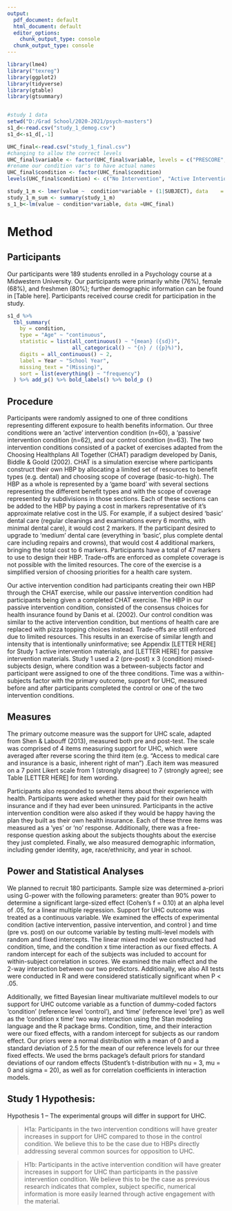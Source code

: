 ```yaml
---
output:
  pdf_document: default
  html_document: default
  editor_options: 
    chunk_output_type: console
  chunk_output_type: console
---
```



```r
library(lme4)
library("texreg")
library(ggplot2)
library(tidyverse)
library(gtable)
library(gtsummary)


#study 1 data
setwd("D:/Grad School/2020-2021/psych-masters")
s1_d<-read.csv("study_1_demog.csv")
s1_d<-s1_d[,-1]

UHC_final<-read.csv("study_1_final.csv")
#changing to allow the correct levels
UHC_final$variable <- factor(UHC_final$variable, levels = c("PRESCORE","POSTSCORE"), labels = c("PRE", "POST"))
#rename our condition var's to have actual names
UHC_final$condition <- factor(UHC_final$condition)
levels(UHC_final$condition) <- c("No Intervention", "Active Intervention","Passive Intervention")

study_1_m <- lmer(value ~  condition*variable + (1|SUBJECT), data    = UHC_final)
study_1_m_sum <- summary(study_1_m)
s_1_b<-lm(value ~ condition*variable, data =UHC_final)
```

# Method

## Participants

Our participants were 189 students enrolled in a Psychology course at a Midwestern University. Our participants were primarily white (76%), female (68%), and freshmen (80%); further demographic information can be found in [Table here]. Participants received course credit for participation in the study. 

```r
s1_d %>%
  tbl_summary(
    by = condition,
    type = "Age" ~ "continuous",
    statistic = list(all_continuous() ~ "{mean} ({sd})",
                     all_categorical() ~ "{n} / ({p}%)"),
    digits = all_continuous() ~ 2,
    label = Year ~ "School Year",
    missing_text = "(Missing)",
    sort = list(everything() ~ "frequency")
  ) %>% add_p() %>% bold_labels() %>% bold_p ()
```

## Procedure

Participants were randomly assigned to one of three conditions representing different exposure to health benefits information. Our three conditions were an ‘active’ intervention condition (n=60), a ‘passive’ intervention condition (n=62), and our control condition (n=63).  The two intervention conditions consisted of a packet of exercises adapted from the Choosing Healthplans All Together (CHAT) paradigm developed by Danis, Biddle & Goold (2002). CHAT is a simulation exercise where participants construct their own HBP by allocating a limited set of resources to benefit types (e.g. dental) and choosing scope of coverage (basic-to-high). The HBP as a whole is represented by a ‘game board’ with several sections representing the different benefit types and with the scope of coverage represented by subdivisions in those sections. Each of these sections can be added to the HBP by paying a cost in markers representative of it’s approximate relative cost in the US. For example, if a subject desired ‘basic’ dental care (regular cleanings and examinations every 6 months, with minimal dental care), it would cost 2 markers. If the participant desired to upgrade to ‘medium’ dental care (everything in ‘basic’, plus complete dental care including repairs and crowns), that would cost 4 additional markers, bringing the total cost to 6 markers. Participants have a total of 47 markers to use to design their HBP. Trade-offs are enforced as complete coverage is not possible with the limited resources. The core of the exercise is a simplified version of choosing priorities for a health care system. 

Our active  intervention condition had participants creating their own HBP through the CHAT exercise, while our passive intervention condition had participants being given a completed CHAT exercise. The HBP in our passive intervention condition, consisted of the consensus choices for health insurance found by Danis et al. (2002). Our control condition was similar to the active intervention condition, but mentions of health care are replaced with pizza topping choices instead. Trade-offs are still enforced due to limited resources. This results in an exercise of similar length and intensity that is intentionally uninformative; see Appendix [LETTER HERE] for Study 1 active intervention materials, and [LETTER HERE] for passive intervention materials. Study 1 used a 2 (pre-post) x 3 (condition) mixed-subjects design, where condition was a between-subjects factor and participant were assigned to one of the three conditions. Time was a within-subjects factor with the primary outcome, support for UHC, measured before and after participants completed the control or one of the two intervention conditions.

## Measures

The primary outcome measure was the support for UHC scale, adapted from Shen & Labouff (2013), measured both pre and post-test. The scale was comprised of 4 items measuring support for UHC, which were averaged after reverse scoring the third item (e.g. “Access to medical care and insurance is a basic, inherent right of man”)   .Each item was measured on a 7 point Likert scale from 1 (strongly disagree) to 7 (strongly agree); see Table [LETTER HERE] for item wording.

Participants also responded to several items about their experience with health. Participants were asked whether they paid for their own health insurance and if they had ever been uninsured. Participants in the active intervention condition were also asked if they would be happy having the plan they built as their own health insurance. Each of these three items was measured as a ‘yes’ or ‘no’ response. Additionally, there was a free-response question asking about the subjects thoughts about the exercise they just completed. Finally, we also measured demographic information, including gender identity, age, race/ethnicity, and year in school.

## Power and Statistical Analyses

We planned to recruit 180 participants. Sample size was determined a-priori using G-power with the following parameters: greater than 90% power to determine a significant large-sized effect (Cohen’s f = 0.10) at an alpha level of .05, for a linear multiple regression. Support for UHC outcome was treated as a continuous variable. We examined the effects of experimental condition (active intervention, passive intervention, and control ) and time (pre vs. post) on our outcome variable by testing multi-level models with random and fixed intercepts. The linear mixed model we constructed had condition, time, and the condition x time interaction as our fixed effects. A random intercept for each of the subjects was included to account for within-subject correlation in scores. We examined the main effect and the 2-way interaction between our two predictors. Additionally, we also  All tests were conducted in R and were considered statistically significant when P < .05.

Additionally, we fitted  Bayesian linear multivariate multilevel models to our support for UHC outcome variable as a function of dummy-coded factors ‘condition’ (reference level ‘control’), and ‘time’ (reference level ‘pre’) as well as the ‘condition x time’ two way interaction using the Stan modeling language and the R package brms.  Condition, time, and their interaction were our fixed effects, with a random intercept for subjects as our random effect. Our priors were a normal distribution with a mean of 0 and a standard deviation of 2.5 for the mean of our reference levels for our three fixed effects. We used the brms package’s default priors for standard deviations of our random effects (Student’s t-distribution with nu = 3, mu = 0 and sigma = 20), as well as for correlation coefficients in interaction models. 

## Study 1 Hypothesis:

Hypothesis 1 – The experimental groups will differ in support for UHC. 

> H1a: Participants in the two intervention conditions will have greater increases in support for UHC compared to those in the control condition. We believe this to be the case due to HBPs directly addressing several common sources for opposition to UHC.

> H1b: Participants in the active intervention condition will have greater increases in support for UHC than participants in the passive intervention condition. We believe this to be the case as previous research indicates that complex, subject specific, numerical information is more easily learned through active engagement with the material.
